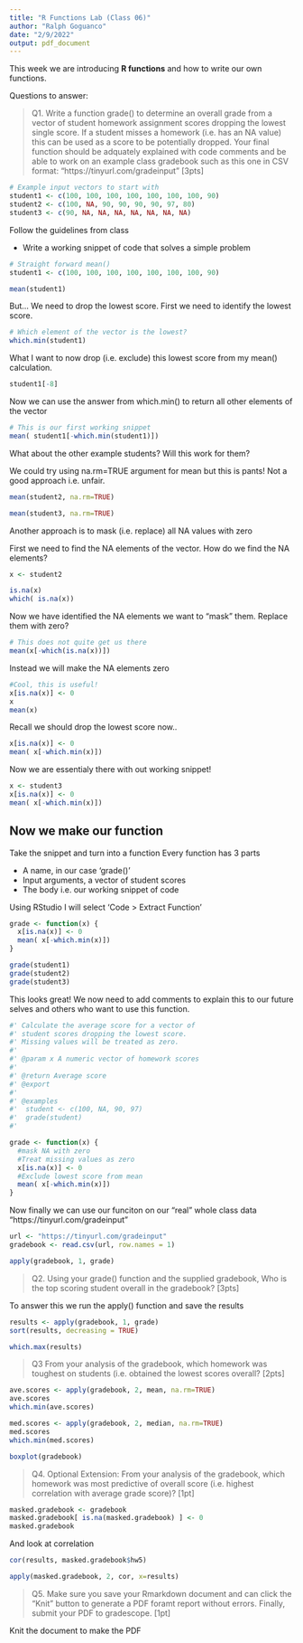 ```yaml
---
title: "R Functions Lab (Class 06)"
author: "Ralph Goguanco"
date: "2/9/2022"
output: pdf_document
---
```


This week we are introducing **R functions** and how to write our own functions.

Questions to answer:

> Q1. Write a function grade() to determine an overall grade from a vector of student homework
assignment scores dropping the lowest single score. If a student misses a homework (i.e. has an
NA value) this can be used as a score to be potentially dropped. Your final function should be
adquately explained with code comments and be able to work on an example class gradebook
such as this one in CSV format: “https://tinyurl.com/gradeinput” [3pts]

```r
# Example input vectors to start with
student1 <- c(100, 100, 100, 100, 100, 100, 100, 90)
student2 <- c(100, NA, 90, 90, 90, 90, 97, 80)
student3 <- c(90, NA, NA, NA, NA, NA, NA, NA)

```



Follow the guidelines from class

- Write a working snippet of code that solves a simple problem

```r
# Straight forward mean()
student1 <- c(100, 100, 100, 100, 100, 100, 100, 90)

mean(student1)
```

But... We need to drop the lowest score. First we need to identify the lowest score.

```r
# Which element of the vector is the lowest?
which.min(student1)
```
What I want to now drop (i.e. exclude) this lowest score from my mean() calculation.

```r
student1[-8]

```


Now we can use the answer from which.min() to return all other elements of the vector

```r
# This is our first working snippet
mean( student1[-which.min(student1)])

```

What about the other example students? Will this work for them?

We could try using na.rm=TRUE argument for mean but this is pants! Not a good approach i.e. unfair.
```r
mean(student2, na.rm=TRUE)

mean(student3, na.rm=TRUE)

```


Another approach is to mask (i.e. replace) all NA values with zero

First we need to find the NA elements of the vector.
How do we find the NA elements?
```r
x <- student2

is.na(x)
which( is.na(x))
```

Now we have identified the NA elements we want to "mask" them. Replace them with zero?

```r
# This does not quite get us there
mean(x[-which(is.na(x))])

```
Instead we will make the NA elements zero

```r
#Cool, this is useful!
x[is.na(x)] <- 0
x
mean(x)
```
Recall we should drop the lowest score now..

```r
x[is.na(x)] <- 0
mean( x[-which.min(x)])


```
Now we are essentialy there with out working snippet!
```r
x <- student3
x[is.na(x)] <- 0
mean( x[-which.min(x)])
```

## Now we make our function

Take the snippet and turn into a function
Every function has 3 parts

- A name, in our case 'grade()'
- Input arguments, a vector of student scores
- The body i.e. our working snippet of code

Using RStudio I will select 'Code > Extract Function'
```r
grade <- function(x) {
  x[is.na(x)] <- 0
  mean( x[-which.min(x)])
}

```

```r
grade(student1)
grade(student2)
grade(student3)
```

This looks great! We now need to add comments to explain this to our future selves and others who want to use this function.

```r
#' Calculate the average score for a vector of
#' student scores dropping the lowest score.
#' Missing values will be treated as zero.
#' 
#' @param x A numeric vector of homework scores
#'
#' @return Average score 
#' @export 
#'
#' @examples
#'  student <- c(100, NA, 90, 97)
#'  grade(student)
#'  

grade <- function(x) {
  #mask NA with zero
  #Treat missing values as zero
  x[is.na(x)] <- 0
  #Exclude lowest score from mean
  mean( x[-which.min(x)])
}
```

Now finally we can use our funciton on our "real" whole class data
“https://tinyurl.com/gradeinput”
 

```r
url <- "https://tinyurl.com/gradeinput"
gradebook <- read.csv(url, row.names = 1)
```


```r
apply(gradebook, 1, grade)
```


>Q2. Using your grade() function and the supplied gradebook, Who is the top scoring student
overall in the gradebook? [3pts]

To answer this we run the apply() function and save the results

```r
results <- apply(gradebook, 1, grade)
sort(results, decreasing = TRUE)

```

```r
which.max(results)

```

>Q3 From your analysis of the gradebook, which homework was toughest on students (i.e. obtained the lowest scores overall? [2pts]

```r
ave.scores <- apply(gradebook, 2, mean, na.rm=TRUE)
ave.scores
which.min(ave.scores)

```
```r
med.scores <- apply(gradebook, 2, median, na.rm=TRUE)
med.scores
which.min(med.scores)

```

```r
boxplot(gradebook)

```

> Q4. Optional Extension: From your analysis of the gradebook, which homework was most
predictive of overall score (i.e. highest correlation with average grade score)? [1pt]

```r
masked.gradebook <- gradebook
masked.gradebook[ is.na(masked.gradebook) ] <- 0
masked.gradebook

```

And look at correlation

```r
cor(results, masked.gradebook$hw5)

```

```r

apply(masked.gradebook, 2, cor, x=results)

```

> Q5. Make sure you save your Rmarkdown document and can click the “Knit” button to generate
a PDF foramt report without errors. Finally, submit your PDF to gradescope. [1pt]


Knit the document to make the PDF